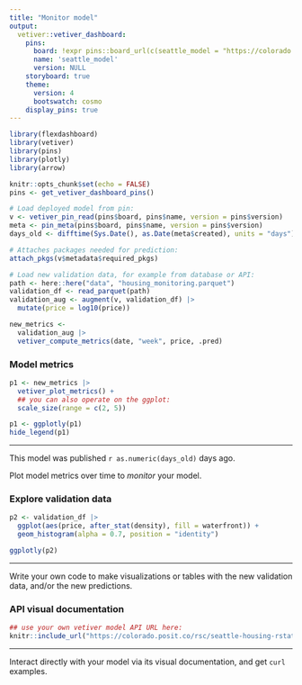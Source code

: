 ```yaml
---
title: "Monitor model"
output: 
  vetiver::vetiver_dashboard:
    pins:
      board: !expr pins::board_url(c(seattle_model = "https://colorado.posit.co/rsc/seattle-rstats-model-pin/"))
      name: 'seattle_model'
      version: NULL
    storyboard: true
    theme: 
      version: 4
      bootswatch: cosmo
    display_pins: true
---
```


```r
library(flexdashboard)
library(vetiver)
library(pins)
library(plotly)
library(arrow)

knitr::opts_chunk$set(echo = FALSE)
pins <- get_vetiver_dashboard_pins()
```

```r
# Load deployed model from pin:
v <- vetiver_pin_read(pins$board, pins$name, version = pins$version)
meta <- pin_meta(pins$board, pins$name, version = pins$version)
days_old <- difftime(Sys.Date(), as.Date(meta$created), units = "days")

# Attaches packages needed for prediction:
attach_pkgs(v$metadata$required_pkgs)
```

```r
# Load new validation data, for example from database or API:
path <- here::here("data", "housing_monitoring.parquet")
validation_df <- read_parquet(path)
validation_aug <- augment(v, validation_df) |>
  mutate(price = log10(price))

new_metrics <-
  validation_aug |>
  vetiver_compute_metrics(date, "week", price, .pred)
```


### Model metrics

```r
p1 <- new_metrics |>
  vetiver_plot_metrics() + 
  ## you can also operate on the ggplot:
  scale_size(range = c(2, 5))

p1 <- ggplotly(p1)
hide_legend(p1)
```

***

This model was published `r as.numeric(days_old)` days ago.

Plot model metrics over time to *monitor* your model.

### Explore validation data

```r
p2 <- validation_df |>
  ggplot(aes(price, after_stat(density), fill = waterfront)) +
  geom_histogram(alpha = 0.7, position = "identity")

ggplotly(p2)
```


***

Write your own code to make visualizations or tables with the new validation data, and/or the new predictions.

### API visual documentation

```r
## use your own vetiver model API URL here:
knitr::include_url("https://colorado.posit.co/rsc/seattle-housing-rstats/", height = "600px")
```

***

Interact directly with your model via its visual documentation, and get `curl` examples.

